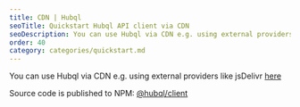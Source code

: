 ```yaml
---
title: CDN | Hubql
seoTitle: Quickstart Hubql API client via CDN
seoDescription: You can use Hubql via CDN e.g. using external providers like jsDelivr
order: 40
category: categories/quickstart.md
---
```



You can use Hubql via CDN e.g. using external providers like jsDelivr [here](https://www.jsdelivr.com/package/npm/@hubql/client)

Source code is published to NPM: [@hubql/client](https://www.npmjs.com/package/@hubql/client)
